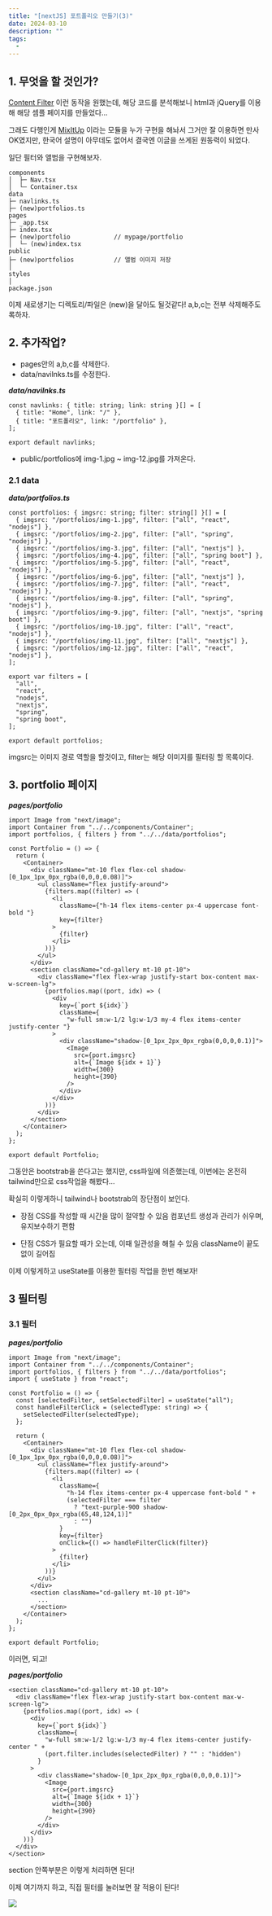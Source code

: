 ```yaml
---
title: "[nextJS] 포트폴리오 만들기(3)"
date: 2024-03-10
description: ""
tags:
  -
---
```


## 1. 무엇을 할 것인가?

[Content Filter](https://codyhouse.co/demo/content-filter/index.html#0) 이런 동작을 원했는데, 해당 코드를 분석해보니 html과 jQuery를 이용해 해당 셈플 페이지를 만들었다...

그래도 다행인게 [MixItUp](https://www.kunkalabs.com/mixitup/) 이라는 모듈을 누가 구현을 해놔서 그거만 잘 이용하면 만사OK였지만, 한국어 설명이 아무데도 없어서 결국엔 이글을 쓰게된 원동력이 되었다.

일단 필터와 앨범을 구현해보자.

```
components
│  ├─ Nav.tsx
│  └─ Container.tsx
data
├─ navlinks.ts
├─ (new)portfolios.ts
pages
├─ _app.tsx
├─ index.tsx
├─ (new)portfolio            // mypage/portfolio
│  └─ (new)index.tsx
public
├─ (new)portfolios           // 앨범 이미지 저장
│
styles
│
package.json
```

이제 새로생기는 디렉토리/파일은 (new)을 달아도 될것같다!
a,b,c는 전부 삭제해주도록하자.

## 2. 추가작업?

- pages안의 a,b,c를 삭제한다.
- data/navilnks.ts를 수정한다.

_**data/navilnks.ts**_

```
const navlinks: { title: string; link: string }[] = [
  { title: "Home", link: "/" },
  { title: "포트폴리오", link: "/portfolio" },
];

export default navlinks;

```

- public/portfolios에 img-1.jpg ~ img-12.jpg를 가져온다.

### 2.1 data

_**data/portfolios.ts**_

```
const portfolios: { imgsrc: string; filter: string[] }[] = [
  { imgsrc: "/portfolios/img-1.jpg", filter: ["all", "react", "nodejs"] },
  { imgsrc: "/portfolios/img-2.jpg", filter: ["all", "spring", "nodejs"] },
  { imgsrc: "/portfolios/img-3.jpg", filter: ["all", "nextjs"] },
  { imgsrc: "/portfolios/img-4.jpg", filter: ["all", "spring boot"] },
  { imgsrc: "/portfolios/img-5.jpg", filter: ["all", "react", "nodejs"] },
  { imgsrc: "/portfolios/img-6.jpg", filter: ["all", "nextjs"] },
  { imgsrc: "/portfolios/img-7.jpg", filter: ["all", "react", "nodejs"] },
  { imgsrc: "/portfolios/img-8.jpg", filter: ["all", "spring", "nodejs"] },
  { imgsrc: "/portfolios/img-9.jpg", filter: ["all", "nextjs", "spring boot"] },
  { imgsrc: "/portfolios/img-10.jpg", filter: ["all", "react", "nodejs"] },
  { imgsrc: "/portfolios/img-11.jpg", filter: ["all", "nextjs"] },
  { imgsrc: "/portfolios/img-12.jpg", filter: ["all", "react", "nodejs"] },
];

export var filters = [
  "all",
  "react",
  "nodejs",
  "nextjs",
  "spring",
  "spring boot",
];

export default portfolios;

```

imgsrc는 이미지 경로 역할을 할것이고, filter는 해당 이미지를 필터링 할 목록이다.

## 3. portfolio 페이지

_**pages/portfolio**_

```
import Image from "next/image";
import Container from "../../components/Container";
import portfolios, { filters } from "../../data/portfolios";

const Portfolio = () => {
  return (
    <Container>
      <div className="mt-10 flex flex-col shadow-[0_1px_1px_0px_rgba(0,0,0,0.08)]">
        <ul className="flex justify-around">
          {filters.map((filter) => (
            <li
              className={"h-14 flex items-center px-4 uppercase font-bold "}
              key={filter}
            >
              {filter}
            </li>
          ))}
        </ul>
      </div>
      <section className="cd-gallery mt-10 pt-10">
        <div className="flex flex-wrap justify-start box-content max-w-screen-lg">
          {portfolios.map((port, idx) => (
            <div
              key={`port ${idx}`}
              className={
                "w-full sm:w-1/2 lg:w-1/3 my-4 flex items-center justify-center "}
            >
              <div className="shadow-[0_1px_2px_0px_rgba(0,0,0,0.1)]">
                <Image
                  src={port.imgsrc}
                  alt={`Image ${idx + 1}`}
                  width={300}
                  height={390}
                />
              </div>
            </div>
          ))}
        </div>
      </section>
    </Container>
  );
};

export default Portfolio;

```

그동안은 bootstrab을 쓴다고는 했지만, css파일에 의존했는데, 이번에는 온전히 tailwind만으로 css작업을 해봤다...

확실히 이렇게하니 tailwind나 bootstrab의 장단점이 보인다.

- 장점
  CSS를 작성할 때 시간을 많이 절약할 수 있음
  컴포넌트 생성과 관리가 쉬우며, 유지보수하기 편함

- 단점
  CSS가 필요할 때가 오는데, 이때 일관성을 해칠 수 있음
  className이 끝도없이 길어짐

이제 이렇게하고 useState를 이용한 필터링 작업을 한번 해보자!

## 3 필터링

### 3.1 필터

_**pages/portfolio**_

```
import Image from "next/image";
import Container from "../../components/Container";
import portfolios, { filters } from "../../data/portfolios";
import { useState } from "react";

const Portfolio = () => {
  const [selectedFilter, setSelectedFilter] = useState("all");
  const handleFilterClick = (selectedType: string) => {
    setSelectedFilter(selectedType);
  };

  return (
    <Container>
      <div className="mt-10 flex flex-col shadow-[0_1px_1px_0px_rgba(0,0,0,0.08)]">
        <ul className="flex justify-around">
          {filters.map((filter) => (
            <li
              className={
                "h-14 flex items-center px-4 uppercase font-bold " +
                (selectedFilter === filter
                  ? "text-purple-900 shadow-[0_2px_0px_0px_rgba(65,48,124,1)]"
                  : "")
              }
              key={filter}
              onClick={() => handleFilterClick(filter)}
            >
              {filter}
            </li>
          ))}
        </ul>
      </div>
      <section className="cd-gallery mt-10 pt-10">
        ...
      </section>
    </Container>
  );
};

export default Portfolio;

```

이러면, 되고!

_**pages/portfolio**_

```
<section className="cd-gallery mt-10 pt-10">
  <div className="flex flex-wrap justify-start box-content max-w-screen-lg">
    {portfolios.map((port, idx) => (
      <div
        key={`port ${idx}`}
        className={
          "w-full sm:w-1/2 lg:w-1/3 my-4 flex items-center justify-center " +
          (port.filter.includes(selectedFilter) ? "" : "hidden")
        }
      >
        <div className="shadow-[0_1px_2px_0px_rgba(0,0,0,0.1)]">
          <Image
            src={port.imgsrc}
            alt={`Image ${idx + 1}`}
            width={300}
            height={390}
          />
        </div>
      </div>
    ))}
  </div>
</section>
```

section 안쪽부분은 이렇게 처리하면 된다!

이제 여기까지 하고, 직접 필터를 눌러보면 잘 적용이 된다!

![](https://velog.velcdn.com/images/nabongsun/post/168bca94-e7fb-4058-8e1e-e0ca04fe4b06/image.png)
